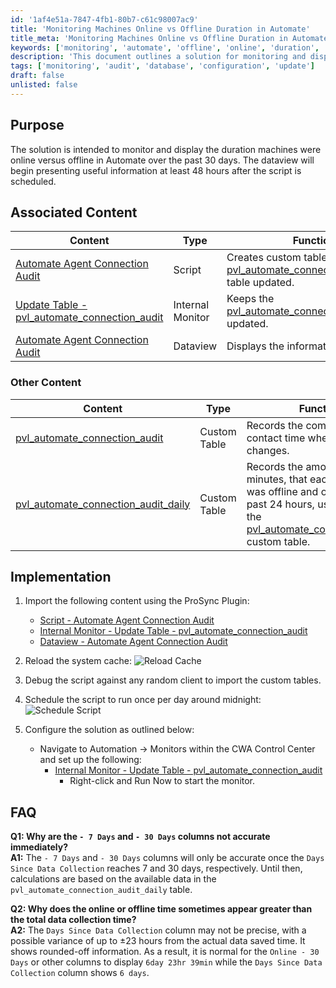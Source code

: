 ```yaml
---
id: '1af4e51a-7847-4fb1-80b7-c61c98007ac9'
title: 'Monitoring Machines Online vs Offline Duration in Automate'
title_meta: 'Monitoring Machines Online vs Offline Duration in Automate'
keywords: ['monitoring', 'automate', 'offline', 'online', 'duration', 'audit']
description: 'This document outlines a solution for monitoring and displaying the duration that machines were online versus offline in ConnectWise Automate over the past 30 days. It includes implementation steps, associated content, and FAQs to help users understand the functionality and setup process.'
tags: ['monitoring', 'audit', 'database', 'configuration', 'update']
draft: false
unlisted: false
---
```

## Purpose

The solution is intended to monitor and display the duration machines were online versus offline in Automate over the past 30 days. The dataview will begin presenting useful information at least 48 hours after the script is scheduled.

## Associated Content

| Content | Type | Function |
| ------- | ---- | -------- |
| [Automate Agent Connection Audit](https://proval.itglue.com/DOC-5078775-18178745) | Script | Creates custom tables and keeps the [pvl_automate_connection_audit_daily](https://proval.itglue.com/DOC-5078775-18178747) table updated. |
| [Update Table - pvl_automate_connection_audit](https://proval.itglue.com/DOC-5078775-18178743) | Internal Monitor | Keeps the [pvl_automate_connection_audit](https://proval.itglue.com/DOC-5078775-18178744) table updated. |
| [Automate Agent Connection Audit](https://proval.itglue.com/DOC-5078775-18178742) | Dataview | Displays the information. |

### Other Content

| Content | Type | Function |
| ------- | ---- | -------- |
| [pvl_automate_connection_audit](https://proval.itglue.com/DOC-5078775-18178744) | Custom Table | Records the computer’s last contact time whenever its state changes. |
| [pvl_automate_connection_audit_daily](https://proval.itglue.com/DOC-5078775-18178747) | Custom Table | Records the amount of time, in minutes, that each computer was offline and online over the past 24 hours, using data from the [pvl_automate_connection_audit](https://proval.itglue.com/DOC-5078775-18178744) custom table. |

## Implementation

1. Import the following content using the ProSync Plugin:
   - [Script - Automate Agent Connection Audit](https://proval.itglue.com/DOC-5078775-18178745)
   - [Internal Monitor - Update Table - pvl_automate_connection_audit](https://proval.itglue.com/DOC-5078775-18178743)
   - [Dataview - Automate Agent Connection Audit](https://proval.itglue.com/DOC-5078775-18178742)

2. Reload the system cache:
   ![Reload Cache](../../static/img/Automate-Agent-Connection-Audit/image_2.png)

3. Debug the script against any random client to import the custom tables.

4. Schedule the script to run once per day around midnight:
   ![Schedule Script](../../static/img/Automate-Agent-Connection-Audit/image_3.png)

5. Configure the solution as outlined below:
   - Navigate to Automation → Monitors within the CWA Control Center and set up the following:
     - [Internal Monitor - Update Table - pvl_automate_connection_audit](https://proval.itglue.com/DOC-5078775-18178743)
       - Right-click and Run Now to start the monitor.

## FAQ

**Q1: Why are the `- 7 Days` and `- 30 Days` columns not accurate immediately?**  
**A1:** The `- 7 Days` and `- 30 Days` columns will only be accurate once the `Days Since Data Collection` reaches 7 and 30 days, respectively. Until then, calculations are based on the available data in the `pvl_automate_connection_audit_daily` table.

**Q2: Why does the online or offline time sometimes appear greater than the total data collection time?**  
**A2:** The `Days Since Data Collection` column may not be precise, with a possible variance of up to ±23 hours from the actual data saved time. It shows rounded-off information. As a result, it is normal for the `Online - 30 Days` or other columns to display `6day 23hr 39min` while the `Days Since Data Collection` column shows `6 days`.











